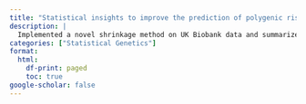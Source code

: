 ```yaml
---
title: "Statistical insights to improve the prediction of polygenic risk score modelling."
description: |
  Implemented a novel shrinkage method on UK Biobank data and summarized key algorithmic considerations and biological insights at the NeuroPsych working group meeting.
categories: ["Statistical Genetics"]
format:
  html:
    df-print: paged
    toc: true
google-scholar: false
---
```


